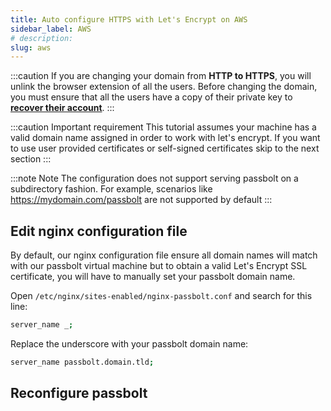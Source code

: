 ```yaml
---
title: Auto configure HTTPS with Let's Encrypt on AWS
sidebar_label: AWS
# description: 
slug: aws
---
```




:::caution 
  If you are changing your domain from **HTTP to HTTPS**, you will unlink the browser extension of all the users. Before changing the domain, you must ensure that all the users have a copy of their private key to **[recover their account](/user/start/account-recover)**.
:::

:::caution Important requirement
  This tutorial assumes your machine has a valid domain name assigned in order to work with let's encrypt. If you want to use user provided certificates or self-signed certificates skip to the next section
:::

:::note Note
  The configuration does not support serving passbolt on a subdirectory fashion. For example, scenarios like https://mydomain.com/passbolt are not supported by default
:::

## Edit nginx configuration file

By default, our nginx configuration file ensure all domain names will match with our passbolt virtual machine but to obtain a valid Let's Encrypt SSL certificate, you will have to manually set your passbolt domain name.

Open `/etc/nginx/sites-enabled/nginx-passbolt.conf` and search for this line:

```bash
server_name _;
```

Replace the underscore with your passbolt domain name:

```bash
server_name passbolt.domain.tld;
```

## Reconfigure passbolt

<Tabs groupId="editions">
  <TabItem value="CE Edition">
    <AWSCe />
  </TabItem>
  <TabItem value="PRO Edition">
    <AWSPro />
  </TabItem>
</Tabs>